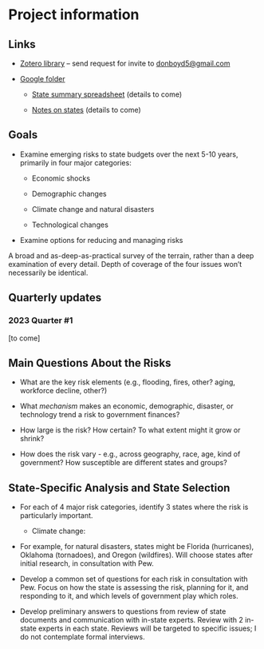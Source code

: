 # Project information {.unnumbered}

## Links

-   [Zotero library](https://www.zotero.org/groups/4931858/pew_emerging_budget_issues/library) -- send request for invite to [donboyd5\@gmail.com](mailto:donboyd5@gmail.com)

-   [Google folder](https://drive.google.com/drive/folders/14Ly5J5iO6XFf0BiMOMrtFKDVUNPzuHnD?usp=share_link)

    -   [State summary spreadsheet](https://docs.google.com/spreadsheets/d/1OeBxM4WFNRRyy7UayuLEAvQUhePHHM4ovpjPbguMYuE/edit?usp=share_link) (details to come)

    -   [Notes on states](https://docs.google.com/document/d/1PfBd-kffcaxhi0oXnTb0YKzDtPwLzrl1e0eaAObxxFo/edit?usp=share_link) (details to come)

<!-- TBD. -->

## Goals

-   Examine emerging risks to state budgets over the next 5-10 years, primarily in four major categories:

    -   Economic shocks

    -   Demographic changes

    -   Climate change and natural disasters

    -   Technological changes

-   Examine options for reducing and managing risks

A broad and as-deep-as-practical survey of the terrain, rather than a deep examination of every detail. Depth of coverage of the four issues won't necessarily be identical.

## Quarterly updates

### 2023 Quarter #1

\[to come\]

## Main Questions About the Risks

-   What are the key risk elements (e.g., flooding, fires, other? aging, workforce decline, other?)

-   What *mechanism* makes an economic, demographic, disaster, or technology trend a risk to government finances?

-   How large is the risk? How certain? To what extent might it grow or shrink?

-   How does the risk vary - e.g., across geography, race, age, kind of government? How susceptible are different states and groups?

## State-Specific Analysis and State Selection

-   For each of 4 major risk categories, identify 3 states where the risk is particularly important.

    -   Climate change:

-   For example, for natural disasters, states might be Florida (hurricanes), Oklahoma (tornadoes), and Oregon (wildfires). Will choose states after initial research, in consultation with Pew.

-   Develop a common set of questions for each risk in consultation with Pew. Focus on how the state is assessing the risk, planning for it, and responding to it, and which levels of government play which roles.

-   Develop preliminary answers to questions from review of state documents and communication with in-state experts. Review with 2 in-state experts in each state. Reviews will be targeted to specific issues; I do not contemplate formal interviews.
